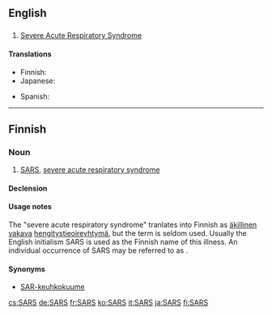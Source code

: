 {{also|sars}}
==English==

==={{acronym}}===
{{en-noun|-}}

# {{pathology}} [[severe acute respiratory syndrome|Severe Acute Respiratory Syndrome]]

====Translations====
{{trans-top|Severe Acute Respiratory Syndrome}}
* Finnish: {{t|fi|SARS}}
* Japanese: {{t-|ja|サーズ|tr=sāzu}}
{{trans-mid}}
* Spanish: {{t|es|SRAS|m}}
{{trans-bottom}}

----

==Finnish==

===Noun===
{{fi-noun}}

# [[SARS]], [[severe acute respiratory syndrome]]

====Declension====
{{fi-decl-risti|i=0|SARS|nopl=1}}

====Usage notes====
The "severe acute respiratory syndrome" tranlates into Finnish as [[äkillinen]] [[vakava]] [[hengitystie]][[oireyhtymä]], but the term is seldom used. Usually the English initialism SARS is used as the Finnish name of this illness. An individual occurrence of SARS may be referred to as {{term|tapaus|SARS-tapaus}}.

====Synonyms====
* [[keuhkokuume|SAR-keuhkokuume]]

[[cs:SARS]]
[[de:SARS]]
[[fr:SARS]]
[[ko:SARS]]
[[it:SARS]]
[[ja:SARS]]
[[fi:SARS]]